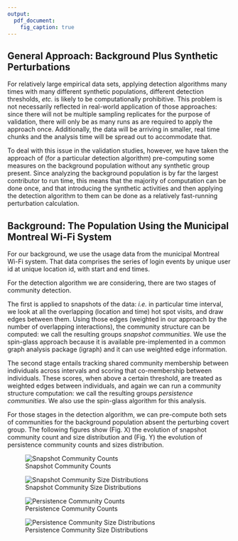 ```yaml
---
output:
  pdf_document:
    fig_caption: true
---
```

## General Approach: Background Plus Synthetic Perturbations

For relatively large empirical data sets, applying detection algorithms many times with many different synthetic populations, different detection thresholds, *etc.* is likely to be computationally prohibitive.  This problem is not necessarily reflected in real-world application of those approaches: since there will not be multiple sampling replicates for the purpose of validation, there will only be as many runs as are required to apply the approach once.  Additionally, the data will be arriving in smaller, real time chunks and the analysis time will be spread out to accommodate that.

To deal with this issue in the validation studies, however, we have taken the approach of (for a particular detection algorithm) pre-computing some measures on the background population without any synthetic group present.  Since analyzing the background population is by far the largest contributor to run time, this means that the majority of computation can be done once, and that introducing the synthetic activities and then applying the detection algorithm to them can be done as a relatively fast-running perturbation calculation.

## Background: The Population Using the Municipal Montreal Wi-Fi System

For our background, we use the usage data from the municipal Montreal Wi-Fi system.  That data comprises the series of login events by unique user id at unique location id, with start and end times.

For the detection algorithm we are considering, there are two stages of community detection.

The first is applied to snapshots of the data: *i.e.* in particular time interval, we look at all the overlapping (location and time) hot spot visits, and draw edges between them.  Using those edges (weighted in our approach by the number of overlapping interactions), the community structure can be computed: we call the resulting groups *snapshot communities*.  We use the spin-glass approach because it is available pre-implemented in a common graph analysis package (igraph) and it can use weighted edge information.

The second stage entails tracking shared community membership between individuals across intervals and scoring that co-membership between individuals.  These scores, when above a certain threshold, are treated as weighted edges between individuals, and again we can run a community structure computation: we call the resulting groups *persistence communities*.  We also use the spin-glass algorithm for this analysis.

For those stages in the detection algorithm, we can pre-compute both sets of communities for the background population absent the perturbing covert group.  The following figures show (Fig. X) the evolution of snapshot community count and size distribution and (Fig. Y) the evolution of persistence community counts and sizes distribution.

![Snapshot Community Counts](output/background-clusters/spin-glass/base_cluster_trends_count.png)

![Snapshot Community Size Distributions](output/background-clusters/spin-glass/base_cluster_trends_distro.png)

![Persistence Community Counts](output/background-clusters/spin-glass/pc_cluster_trends_count.png)

![Persistence Community Size Distributions](output/background-clusters/spin-glass/pc_cluster_trends_distro.png)
